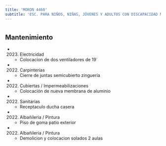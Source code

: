 ```yaml
---
title: 'MORON 4460'
subtitle: 'ESC. PARA NIÑOS, NIÑAS, JÓVENES Y ADULTOS CON DISCAPACIDAD MENTAL Y FORMACIÓN INTEGRAL N° 06 CLELIA A C SESSA'
---
```


#


## Mantenimiento

*  (2023) Electricidad 
    + Colocacion de dos ventiladores de 19´

*  (2022) Carpinterías 
    + Cierre de juntas semicubierto zinguería

*  (2022) Cubiertas / Impermeabilizaciones 
    + Colocación de nueva membrana de aluminio

*  (2022) Sanitarias 
    + Receptaculo ducha casera

*  (2022) Albañileria / Pintura 
    + Piso de goma patio exterior

*  (2022) Albañileria / Pintura 
    + Demolicion y colocacion solados 2 aulas



